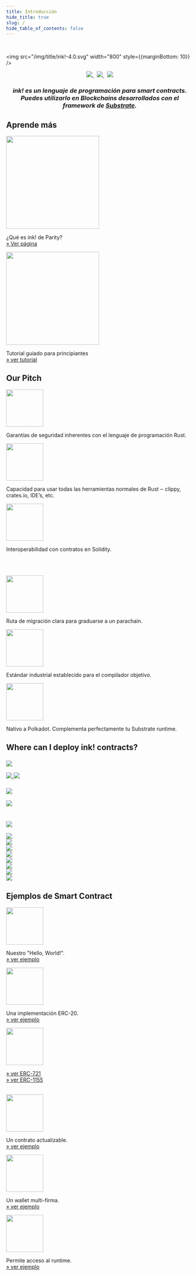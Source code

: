 ```yaml
---
title: Introducción
hide_title: true
slug: /
hide_table_of_contents: false
---
```


<br/>

<img src="/img/title/ink!-4.0.svg" width="800" style={{marginBottom: 10}} />

<center>
    <a href="https://github.com/paritytech/ink">
        <img style={{height: 25}} src="https://img.shields.io/github/v/release/paritytech/ink?label=ink!%20on%20GitHub&labelColor=white&color=blue&include_prereleases" />
    </a>
    &nbsp;
    <a href="https://substrate.stackexchange.com/questions/tagged/ink?tab=Votes">
        <img style={{height: 25}} src="https://img.shields.io/badge/click-white.svg?logo=StackExchange&label=ink!%20Support%20on%20StackExchange&labelColor=white&color=blue" />
    </a>
    &nbsp;
    <a href="https://twitter.com/ink_lang">
        <img style={{height: 25}} src="https://img.shields.io/twitter/follow/ink_lang?label=Follow" />
    </a>
</center>

<h3 style={{lineHeight: 1.4 + "em", marginTop: 0.5 + "em"}}>
<center>
    <em>ink! es un lenguaje de programación para smart contracts.<br/>
    Puedes utilizarlo en Blockchains desarrollados con el framework de <a href="https://github.com/paritytech/substrate">Substrate</a>.
    </em>
</center>
</h3>

## Aprende más

<div className="row">
    <div className="col text--center">
        <a href="https://www.parity.io/blog/what-is-paritys-ink">
            <img src="/img/what-is-ink.png" width="250" style={{borderRadius: 10, border: "1px solid slategrey"}} />
        </a>
        <p>
            ¿Qué es ink! de Parity?<br/>
            <a href="https://www.parity.io/blog/what-is-paritys-ink">
                » Ver página
            </a>
        </p>
    </div>
    <div className="col text--center">
        <a href="https://docs.substrate.io/tutorials/smart-contracts/">
            <img src="/img/tutorial.png" width="250" style={{borderRadius: 10, border: "1px solid slategrey"}} />
        </a>
        <p>
            Tutorial guiado para principiantes<br/>
            <a href="https://docs.substrate.io/tutorials/smart-contracts/">
                » ver tutorial
            </a>
        </p>
    </div>
</div>

## Our Pitch

<div className="row">
    <div className="col text--center">
        <img src="/img/icons/rust.svg" width="100" />
        <p>Garantías de seguridad inherentes con el lenguaje de programación Rust.</p>
    </div>
    <div className="col text--center">
        <img src="/img/icons/ecosystem.svg" width="100" />
        <p>Capacidad para usar todas las herramientas normales de Rust ‒ clippy, crates.io, IDE’s, etc.</p>
    </div>
    <div className="col text--center">
        <img src="/img/icons/interop.svg" width="100" />
        <p>Interoperabilidad con contratos en Solidity.</p>
    </div>
</div>

<br/>&nbsp;<br/>

<div className="row">
    <div className="col text--center">
        <img src="/img/icons/migration-path.svg" width="100" />
        <p>Ruta de migración clara para graduarse a un parachain.</p>
    </div>
    <div className="col text--center">
        <img src="/img/icons/wasm.svg" width="100" />
        <p>Estándar industrial establecido para el compilador objetivo.</p>
    </div>
    <div className="col text--center">
        <img src="/img/icons/polkadot.svg" width="100" />
        <p>Nativo a Polkadot. Complementa perfectamente tu Substrate runtime.</p>
    </div>
</div>

## Where can I deploy ink! contracts?

<div className="row">
    <div className="col text--center">
        <h3><img src= "/img/chains/production.svg" className="chainHeader" /></h3>
        <a href="http://alephzero.org">
            <img src= "/img/chains/aleph-zero.svg" className="chain" />
        </a>
        <a href="https://shiden.astar.network">
            <img src= "/img/chains/shiden.svg" className="chain" />
        </a>
    </div>
    <div className="col text--center">
        <h3><img src= "/img/chains/on-testnet.svg" className="chainHeader" /></h3>
        <a href="/testnet">
            <img src= "/img/chains/testnet.svg" className="chain" />
        </a>
    </div>
    <div className="col">&nbsp;</div>
</div>

<div className="row">
    <div className="col text--left">
        <h3><img src= "/img/chains/mainnet-soon.svg" className="chainHeader mainnetSoon" /></h3>
    </div>
</div>

<div className="row">
    <div className="col text--center">
        <a href="https://astar.network">
            <img src= "/img/chains/astar.svg" className="chain" />
        </a>
    </div>
    <div className="col text--center">
        <a href="https://pendulumchain.org/">
            <img src= "/img/chains/pendulum.svg" className="chain" />
        </a>
    </div>
    <div className="col text--center">
        <a href="https://pendulumchain.org/amplitude">
            <img src= "/img/chains/amplitude.svg" className="chain" />
        </a>
    </div>
</div>

<div className="row">
    <div className="col text--center">
        <a href="https://t3rn.io">
            <img src= "/img/chains/t3rn.png" className="chain" />
        </a>
    </div>
    <div className="col text--center">
        <a href="https://enjin.io">
            <img src= "/img/chains/enjin.svg" className="chain" />
        </a>
    </div>
    <div className="col text--center">
        <a href="https://www.phala.network">
            <img src= "/img/chains/phala.svg" className="chain" />
        </a>
    </div>
</div>

<div className="row">
    <div className="col text--center">
        <a href="https://www.peaq.network">
            <img src= "/img/chains/peaq.svg" className="chain" />
        </a>
    </div>
    <div className="col text--center">
        <a href="https://bit.country">
            <img src= "/img/chains/bitcountry.png" className="chain" />
        </a>
    </div>
</div>

## Ejemplos de Smart Contract

<div className="row">
    <div className="col text--center">
        <a href="https://github.com/paritytech/ink-examples/tree/main/flipper"><img src="/img/icons/flipper.svg" width="100" /></a>
        <p>
            Nuestro "Hello, World!".<br/>
            <a href="https://github.com/paritytech/ink-examples/tree/main/flipper">
                » ver ejemplo
            </a>
        </p>
    </div>
    <div className="col text--center">
        <a href="https://github.com/paritytech/ink-examples/tree/main/erc20"><img src="/img/icons/erc20.svg" width="100" /></a>
        <p>
            Una implementación ERC-20.<br/>
            <a href="https://github.com/paritytech/ink-examples/tree/main/erc20">
                » ver ejemplo
            </a>
        </p>
    </div>
    <div className="col text--center">
        <a href="https://github.com/paritytech/ink-examples/tree/main/erc721"><img src="/img/icons/nft.svg" width="100" /></a>
        <p>
            <a href="https://github.com/paritytech/ink-examples/tree/main/erc721">
                » ver ERC-721
            </a>
            <br/>
            <a href="https://github.com/paritytech/ink-examples/tree/main/erc1155">
                » ver ERC-1155
            </a>
        </p>
    </div>
</div>

<br/>

<div className="row">
    <div className="col text--center">
        <a href="https://github.com/paritytech/ink-examples/tree/main/upgradeable-contracts"><img src="/img/icons/upgradable.svg" width="100" /></a>
        <p>
            Un contrato actualizable.<br/>
            <a href="https://github.com/paritytech/ink-examples/tree/main/upgradeable-contracts">
                » ver ejemplo
            </a>
        </p>
    </div>
    <div className="col text--center">
        <a href="https://github.com/paritytech/ink-examples/tree/main/multisig"><img src="/img/icons/multisig.svg" width="100" /></a>
        <p>
            Un wallet multi-firma.<br/>
            <a href="https://github.com/paritytech/ink-examples/tree/main/multisig">
                » ver ejemplo
            </a>
        </p>
    </div>
    <div className="col text--center">
        <a href="https://github.com/paritytech/ink-examples/tree/main/rand-extension"><img src="/img/icons/rand-extension.svg" width="100" /></a>
        <p>
            Permite acceso al runtime.<br/>
            <a href="https://github.com/paritytech/ink-examples/tree/main/rand-extension">
                » ver ejemplo
            </a>
        </p>
    </div>
</div>